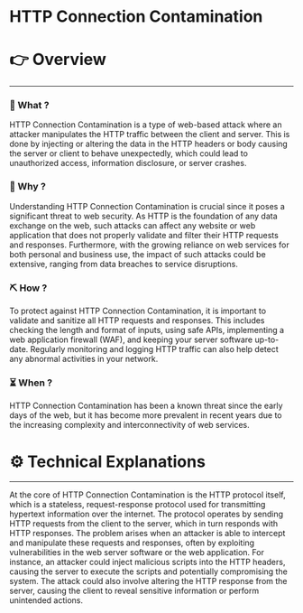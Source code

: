 # HTTP Connection Contamination


# 👉 Overview

---

### 👀 What ?

HTTP Connection Contamination is a type of web-based attack where an attacker manipulates the HTTP traffic between the client and server. This is done by injecting or altering the data in the HTTP headers or body causing the server or client to behave unexpectedly, which could lead to unauthorized access, information disclosure, or server crashes.


### 🧐 Why ?

Understanding HTTP Connection Contamination is crucial since it poses a significant threat to web security. As HTTP is the foundation of any data exchange on the web, such attacks can affect any website or web application that does not properly validate and filter their HTTP requests and responses. Furthermore, with the growing reliance on web services for both personal and business use, the impact of such attacks could be extensive, ranging from data breaches to service disruptions.


### ⛏️ How ?

To protect against HTTP Connection Contamination, it is important to validate and sanitize all HTTP requests and responses. This includes checking the length and format of inputs, using safe APIs, implementing a web application firewall (WAF), and keeping your server software up-to-date. Regularly monitoring and logging HTTP traffic can also help detect any abnormal activities in your network.


### ⏳ When ?

HTTP Connection Contamination has been a known threat since the early days of the web, but it has become more prevalent in recent years due to the increasing complexity and interconnectivity of web services.


# ⚙️ Technical Explanations

---

At the core of HTTP Connection Contamination is the HTTP protocol itself, which is a stateless, request-response protocol used for transmitting hypertext information over the internet. The protocol operates by sending HTTP requests from the client to the server, which in turn responds with HTTP responses. The problem arises when an attacker is able to intercept and manipulate these requests and responses, often by exploiting vulnerabilities in the web server software or the web application. For instance, an attacker could inject malicious scripts into the HTTP headers, causing the server to execute the scripts and potentially compromising the system. The attack could also involve altering the HTTP response from the server, causing the client to reveal sensitive information or perform unintended actions.
